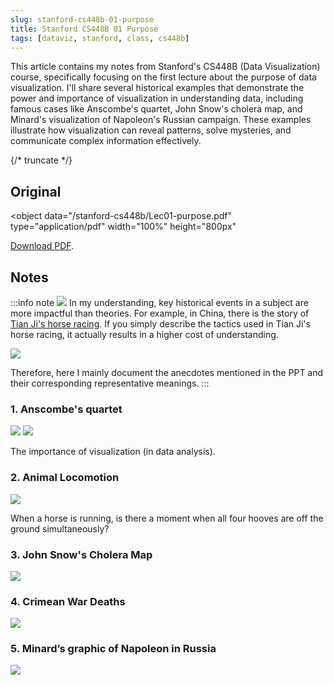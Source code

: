 ```yaml
---
slug: stanford-cs448b-01-purpose
title: Stanford CS448B 01 Purpose
tags: [dataviz, stanford, class, cs448b]
---
```


This article contains my notes from Stanford's CS448B (Data Visualization) course, specifically focusing on the first lecture about the purpose of data visualization. I'll share several historical examples that demonstrate the power and importance of visualization in understanding data, including famous cases like Anscombe's quartet, John Snow's cholera map, and Minard's visualization of Napoleon's Russian campaign. These examples illustrate how visualization can reveal patterns, solve mysteries, and communicate complex information effectively.

{/* truncate */}

## Original

<object
  data="/stanford-cs448b/Lec01-purpose.pdf"
  type="application/pdf"
  width="100%"
  height="800px"
>
  <a href="/stanford-cs448b/Lec01-purpose.pdf">Download PDF</a>.
</object>

## Notes

:::info note
![](https://kitee-1301346990.cos.ap-nanjing.myqcloud.com/Obsidian/202409241757456.png?imageSlim)
In my understanding, key historical events in a subject are more impactful than theories. For example, in China, there is the story of [Tian Ji's horse racing](https://en.wikipedia.org/wiki/Tian_Ji#Tian_Ji%E2%80%99s_Horse_Racing_Strategy). If you simply describe the tactics used in Tian Ji's horse racing, it actually results in a higher cost of understanding.

![](https://kitee-1301346990.cos.ap-nanjing.myqcloud.com/Obsidian/202409201529769.png?imageSlim)

Therefore, here I mainly document the anecdotes mentioned in the PPT and their corresponding representative meanings.
:::

### 1. Anscombe's quartet

![](https://kitee-1301346990.cos.ap-nanjing.myqcloud.com/Obsidian/202409201535199.png?imageSlim)
![](https://kitee-1301346990.cos.ap-nanjing.myqcloud.com/Obsidian/202409201535058.png?imageSlim)

The importance of visualization (in data analysis).

### 2. Animal Locomotion

![](https://kitee-1301346990.cos.ap-nanjing.myqcloud.com/Obsidian/202409201601036.png?imageSlim)

When a horse is running, is there a moment when all four hooves are off the ground simultaneously?

### 3. John Snow's Cholera Map

![](https://kitee-1301346990.cos.ap-nanjing.myqcloud.com/Obsidian/202409201607228.png?imageSlim)

### 4. Crimean War Deaths

![](https://kitee-1301346990.cos.ap-nanjing.myqcloud.com/Obsidian/202409201608088.png?imageSlim)

### 5. Minard’s graphic of Napoleon in Russia

![](https://kitee-1301346990.cos.ap-nanjing.myqcloud.com/Obsidian/202409241727318.png?imageSlim)
